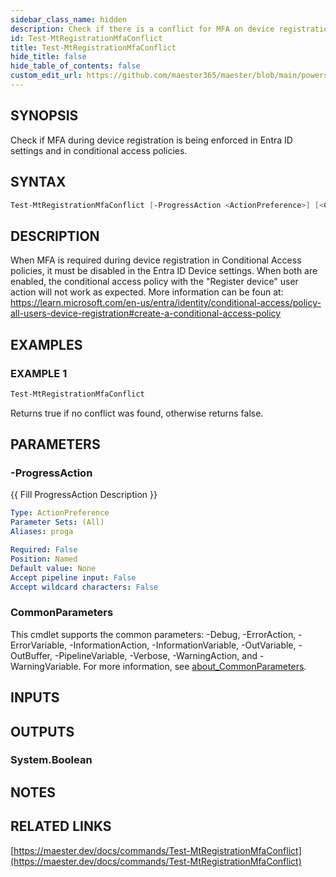 ```yaml
---
sidebar_class_name: hidden
description: Check if there is a conflict for MFA on device registration between Entra settings and conditional access
id: Test-MtRegistrationMfaConflict
title: Test-MtRegistrationMfaConflict
hide_title: false
hide_table_of_contents: false
custom_edit_url: https://github.com/maester365/maester/blob/main/powershell/public/Test-MtRegistrationMfaConflict.ps1
---
```


## SYNOPSIS

Check if MFA during device registration is being enforced in Entra ID settings and in conditional access policies.

## SYNTAX

```powershell
Test-MtRegistrationMfaConflict [-ProgressAction <ActionPreference>] [<CommonParameters>]
```

## DESCRIPTION

When MFA is required during device registration in Conditional Access policies, it must be disabled in the Entra ID Device settings.
When both are enabled, the conditional access policy with the "Register device" user action will not work as expected. More information
can be foun at: https://learn.microsoft.com/en-us/entra/identity/conditional-access/policy-all-users-device-registration#create-a-conditional-access-policy

## EXAMPLES

### EXAMPLE 1

```powershell
Test-MtRegistrationMfaConflict
```

Returns true if no conflict was found, otherwise returns false.

## PARAMETERS

### -ProgressAction

\{\{ Fill ProgressAction Description \}\}

```yaml
Type: ActionPreference
Parameter Sets: (All)
Aliases: proga

Required: False
Position: Named
Default value: None
Accept pipeline input: False
Accept wildcard characters: False
```

### CommonParameters

This cmdlet supports the common parameters: -Debug, -ErrorAction, -ErrorVariable, -InformationAction, -InformationVariable, -OutVariable, -OutBuffer, -PipelineVariable, -Verbose, -WarningAction, and -WarningVariable. For more information, see [about_CommonParameters](http://go.microsoft.com/fwlink/?LinkID=113216).

## INPUTS

## OUTPUTS

### System.Boolean

## NOTES

## RELATED LINKS

[https://maester.dev/docs/commands/Test-MtRegistrationMfaConflict](https://maester.dev/docs/commands/Test-MtRegistrationMfaConflict)
